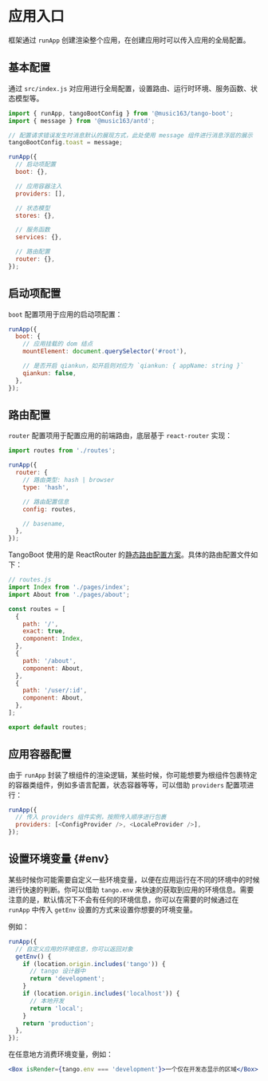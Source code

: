 # 应用入口

框架通过 `runApp` 创建渲染整个应用，在创建应用时可以传入应用的全局配置。

## 基本配置

通过 `src/index.js` 对应用进行全局配置，设置路由、运行时环境、服务函数、状态模型等。

```js
import { runApp, tangoBootConfig } from '@music163/tango-boot';
import { message } from '@music163/antd';

// 配置请求错误发生时消息默认的展现方式，此处使用 message 组件进行消息浮层的展示
tangoBootConfig.toast = message;

runApp({
  // 启动项配置
  boot: {},

  // 应用容器注入
  providers: [],

  // 状态模型
  stores: {},

  // 服务函数
  services: {},

  // 路由配置
  router: {},
});
```

## 启动项配置

`boot` 配置项用于应用的启动项配置：

```js
runApp({
  boot: {
    // 应用挂载的 dom 结点
    mountElement: document.querySelector('#root'),

    // 是否开启 qiankun，如开启则对应为 `qiankun: { appName: string }`
    qiankun: false,
  },
});
```

## 路由配置

`router` 配置项用于配置应用的前端路由，底层基于 `react-router` 实现：

```js
import routes from './routes';

runApp({
  router: {
    // 路由类型: hash | browser
    type: 'hash',

    // 路由配置信息
    config: routes,

    // basename,
  },
});
```

TangoBoot 使用的是 ReactRouter 的[静态路由配置方案](https://github.com/remix-run/react-router/tree/v5/packages/react-router-config)。具体的路由配置文件如下：

```js
// routes.js
import Index from './pages/index';
import About from './pages/about';

const routes = [
  {
    path: '/',
    exact: true,
    component: Index,
  },
  {
    path: '/about',
    component: About,
  },
  {
    path: '/user/:id',
    component: About,
  },
];

export default routes;
```

## 应用容器配置

由于 `runApp` 封装了根组件的渲染逻辑，某些时候，你可能想要为根组件包裹特定的容器类组件，例如多语言配置，状态容器等等，可以借助 `providers` 配置项进行：

```js
runApp({
  // 传入 providers 组件实例，按照传入顺序进行包裹
  providers: [<ConfigProvider />, <LocaleProvider />],
});
```

## 设置环境变量 {#env}

某些时候你可能需要自定义一些环境变量，以便在应用运行在不同的环境中的时候进行快速的判断。你可以借助 `tango.env` 来快速的获取到应用的环境信息。需要注意的是，默认情况下不会有任何的环境信息，你可以在需要的时候通过在 `runApp` 中传入 `getEnv` 设置的方式来设置你想要的环境变量。

例如：

```js
runApp({
  // 自定义应用的环境信息，你可以返回对象
  getEnv() {
    if (location.origin.includes('tango')) {
      // tango 设计器中
      return 'development';
    }
    if (location.origin.includes('localhost')) {
      // 本地开发
      return 'local';
    }
    return 'production';
  },
});
```

在任意地方消费环境变量，例如：

```jsx
<Box isRender={tango.env === 'development'}>一个仅在开发态显示的区域</Box>
```
